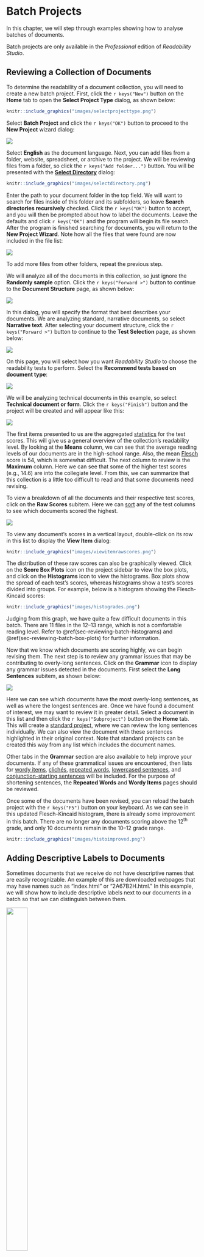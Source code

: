 # Batch Projects

In this chapter, we will step through examples showing how to analyse batches of documents.

::: {.notesection data-latex=""}
Batch projects are only available in the *Professional* edition of *Readability Studio*.
:::

## Reviewing a Collection of Documents

To determine the readability of a document collection, you will need to create a new batch project. First, click the `r keys("New")` button on the **Home** tab to open the **Select Project Type** dialog, as shown below:

```r
knitr::include_graphics("images/selectprojecttype.png")
```

Select **Batch Project** and click the `r keys("OK")` button to proceed to the **New Project** wizard dialog:

![](images/wizardbatchselectfiles.png)

Select **English** as the document language. Next, you can add files from a folder, website, spreadsheet, or archive to the project. We will be reviewing files from a folder, so click the `r keys("Add folder...")` button. You will be presented with the [**Select Directory**](#sec-batch-project-import-features) dialog:

```r
knitr::include_graphics("images/selectdirectory.png")
```

Enter the path to your document folder in the top field. We will want to search for files inside of this folder and its subfolders, so leave **Search directories recursively** checked. Click the `r keys("OK")` button to accept, and you will then be prompted about how to label the documents. Leave the defaults and click `r keys("OK")` and the program will begin its file search. After the program is finished searching for documents, you will return to the **New Project Wizard**. Note how all the files that were found are now included in the file list:

![](images/wizardbatchselectfilesloaded.png)

To add more files from other folders, repeat the previous step.

We will analyze all of the documents in this collection, so just ignore the **Randomly sample** option. Click the `r keys("Forward >")` button to continue to the **Document Structure** page, as shown below:

![](images/wizarddocstructurenarrativeselected.png)

In this dialog, you will specify the format that best describes your documents. We are analyzing standard, narrative documents, so select **Narrative text**. After selecting your document structure, click the `r keys("Forward >")` button to continue to the **Test Selection** page, as shown below:

![](images/wizardbatchreadabilitymethods.png)

On this page, you will select how you want *Readability Studio* to choose the readability tests to perform. Select the **Recommend tests based on document type**:

![](images/wizardbatchdoctype.png)

We will be analyzing technical documents in this example, so select **Technical document or form**. Click the `r keys("Finish")` button and the project will be created and will appear like this:

![](images/batchscorestats.png)

The first items presented to us are the aggregated [statistics](#sec-reviewing-batch-scores) for the test scores. This will give us a general overview of the collection's readability level.
By looking at the **Means** column, we can see that the average reading levels of our documents are in the high-school range. Also, the mean [Flesch](#sec-flesch-test) score is 54, which is somewhat difficult. The next column to review is the **Maximum** column. Here we can see that some of the higher test scores (e.g., 14.6) are into the collegiate level. From this, we can summarize that this collection is a little too difficult to read and that some documents need revising.

To view a breakdown of all the documents and their respective test scores, click on the **Raw Scores** subitem. Here we can [sort](#sec-column-sorting) any of the test columns to see which documents scored the highest.

![](images/batchrawscores.png)

To view any document's scores in a vertical layout, double-click on its row in this list to display the **View Item** dialog:

```r
knitr::include_graphics("images/viewitemrawscores.png")
```

The distribution of these raw scores can also be graphically viewed. Click on the **Score Box Plots** icon on the project sidebar to view the box plots, and click on the **Histograms** icon to view the histograms. Box plots show the spread of each test's scores, whereas histograms show a test's scores divided into groups. For example, below is a histogram showing the Flesch-Kincaid scores:

```r
knitr::include_graphics("images/histogrades.png")
```

Judging from this graph, we have quite a few difficult documents in this batch. There are 11 files in the 12–13 range, which is not a comfortable reading level. Refer to \@ref(sec-reviewing-batch-histograms) and \@ref(sec-reviewing-batch-box-plots) for further information.

Now that we know which documents are scoring highly, we can begin revising them. The next step is to review any grammar issues that may be contributing to overly-long sentences. Click on the **Grammar** icon to display any grammar issues detected in the documents. First select the **Long Sentences** subitem, as shown below:

![](images/batchlongsentences.png)

Here we can see which documents have the most overly-long sentences, as well as where the longest sentences are. Once we have found a document of interest, we may want to review it in greater detail. Select a document in this list and then click the `r keys("Subproject")` button on the **Home** tab. This will create a [standard project](#sec-creating-standard-project), where we can review the long sentences individually. We can also view the document with these sentences highlighted in their original context. Note that standard projects can be created this way from any list which includes the document names.

Other tabs in the **Grammar** section are also available to help improve your documents. If any of these grammatical issues are encountered, then lists for [wordy items](#sec-reviewing-batch-wordiness), [clichés](#sec-reviewing-batch-cliches), [repeated words](#sec-reviewing-batch-repeated-words), [lowercased sentences](#sec-reviewing-batch-lowercased-sentences), and [conjunction-starting sentences](#sec-reviewing-batch-conjunction-sentences) will be included. For the purpose of shortening sentences, the **Repeated Words** and **Wordy Items** pages should be reviewed.

Once some of the documents have been revised, you can reload the batch project with the `r keys("F5")` button on your keyboard. As we can see in this updated Flesch-Kincaid histogram, there is already some improvement in this batch. There are no longer any documents scoring above the 12^th^ grade, and only 10 documents remain in the 10–12 grade range.

```r
knitr::include_graphics("images/histoimproved.png")
```

\newpage

## Adding Descriptive Labels to Documents {#sec-adding-labels-to-batch}

Sometimes documents that we receive do not have descriptive names that are easily recognizable. An example of this are downloaded webpages that may have names such as "index.html" or "2A67B2H.html."
In this example, we will show how to include descriptive labels next to our documents in a batch so that we can distinguish between them.

:::{.wrapfigure data-latex="{r}{0.5\\textwidth}" style="width: 48%;"}
![](images/group-label-descselected.png){width=48%}
:::

On the **Home** tab of the ribbon, click the `r keys('New')` button. When prompted for which type of project to create, select **Batch Project**.
Once the **New Project Wizard** appears, click the `r keys('Add folder...')` button.
On the **Select Directory** dialog, enter the folder path containing your documents and then click `r keys('OK')`. Now we will be shown the **Select Labeling** dialog.

On this dialog, we can either specify a single label for all documents or use the documents’ metadata to create unique descriptions for each one. For this example, we are wanting to include unique, descriptive labels for each document, so leave **Use documents’ descriptions** selected and click `r keys('OK')`.

Now, the program will load the files from the folder that we had selected. For example, below is a list of files where each one has the same name:

![](images/wizardbatchselectfilessamenames.png)

Because we had selected **Use documents' descriptions** for our labeling, then the titles from the documents will be extracted when the analysis begins.
From there, these titles will be shown as descriptive labels next to each document in the results. Click `r keys('Finish')` to begin the analysis, and once the project appears, select **Raw Scores** under **Readability Scores**:

```r
knitr::include_graphics("images/batch-desc-labels-scores.png")
```

Note how there is a **Label** column next to the **Document** column. Despite the documents all having the same name, we can use this column will help us differentiate between them.

\newpage

## Grouping Documents in a Batch {#sec-grouping-docs-in-batch}

Sometimes when creating a batch, we may want to group the documents within it. For example, clusters of documents within the batch may be from different websites, authors, or studies.
By adding group labels to these clusters, we can compare them in the results. In this example, we will show how to add group labels to a batch of documents and how to view them in the results.

On the **Home** tab of the ribbon, click the `r keys('New')` button. When prompted for which type of project to create, select **Batch Project**.
When the **New Project Wizard** appears, click the `r keys('Add folder...')` button.
On the **Select Directory** dialog, enter the folder path containing your documents and then click `r keys('OK')`. Now we will be shown the **Select Labeling** dialog.

On this dialog, we can either specify a single label for all documents or use the documents’ metadata to create unique descriptions for each one.
For this example, we are wanting to group this folders’ documents together, so select **Use a grouping label**, enter a label (e.g., *Notes*) and click `r keys('OK')`.

```r
knitr::include_graphics("images/group-label-notes.png")
```

Repeat this process with another folder, but enter a different grouping label. For example, we could select a folder of help examples and apply the label *Examples* to it:

```r
knitr::include_graphics("images/group-label-examples.png")
```

::: {.notesection data-latex=""}
You can apply a group label to all selected documents by clicking the group button above the list.
:::

After adding your documents, click `r keys('Finish')`.
When the project appears, select **Raw Scores** under **Readability Scores**. Here we can see a list of documents, along with their group labels next to them:

```r
knitr::include_graphics("images/batch-group-labels-scores.png")
```

Here, we can sort by group or scores and see how the groups compare. In the above example, we can see that the *Tests* group is scoring poorly.

Grouping is also shown in the readability graphs. For example, if we included a Fry graph, then it may appear as such:

```r
knitr::include_graphics("images/fry-grouped.png")
```

Here, we can see the *Tests* group again scoring rather high, as much of this group’s documents are clustering in the higher grade ranges.